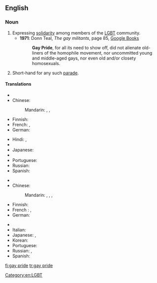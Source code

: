 {{wikipedia}}
==English==
{{rfc}}
===Noun===
{{en-noun|head=[[gay]] [[pride]]|-}}

# Expressing [[solidarity]] among members of the [[LGBT]] community.
#* '''1971''': Donn Teal, ''The gay militants'', page 85, [http://books.google.co.uk/books?id=iyUEAQAAIAAJ&q=gay+pride&dq=gay+pride&hl=en&sa=X&ei=kZeqT72_C8bBhAeG8ImjAg&redir_esc=y Google Books]
#*: '''Gay Pride''', for all its need to show off, did not alienate old-liners of the homophile movement, nor uncommitted young and middle-aged gays, nor even old and/or closety homosexuals.
# Short-hand for any such [[parade]].

====Translations====
{{trans-top|expression of solidarity}}
* {{trreq|ar}}
* Chinese:
*: Mandarin: {{t|cmn|同性戀自豪|sc=Hani}}, {{t|cmn|同性恋自豪|tr=tóngxìngliàn zìháo|sc=Hani}}, {{t|cmn|同志自豪|tr=tóngzhì zìháo|sc=Hani}}
* Finnish: {{t+|fi|pride}}
* French: {{t-|fr|Gay Pride|m}}, {{t-|fr|Fierté Gaie|f}}
* German: {{t-|de|Gay Pride}}
{{trans-mid}}
* Hindi: {{t-|hi|गे प्राइड|m|tr=gē prā'iḍ|sc=Deva}}, {{t-|hi|गे गर्व|m|tr=gē garv|sc=Deva}}
* {{trreq|it}}
* Japanese: {{t-|ja|ゲイ・プライド|tr=gei-puraido|sc=Jpan}}
* {{trreq|ko}}
* Portuguese: {{t-|pt|orgulho gay|m}}
* Russian: {{t-|ru|гей-прайд|m|tr=gej-prájd|sc=Cyrl}}
* Spanish: {{t-|es|orgullo gay|m}}
{{trans-bottom}}

{{trans-top|parade}}
* {{trreq|ar}}
* Chinese:
*: Mandarin: {{t|cmn|同性戀遊行|sc=Hani}}, {{t|cmn|同性戀游行|tr=tóngxìngliàn yóuxíng|sc=Hani}}, {{t|cmn|同志遊行|sc=Hani}}, {{t|cmn|同志游行|tr=tóngzhì yóuxíng|sc=Hani}}
* Finnish: {{t-|fi|pride-paraati}}
* French : {{t-|fr|gay pride}}, {{t-|fr|marche des fiertés}}
* German: {{t-|de|Gay Parade|f}}
{{trans-mid}}
* {{trreq|hi}}
* Italian: {{t-|it|gay pride|m}}
* Japanese: {{t-|ja|ゲイ・パレード|tr=gei-parēdo|sc=Jpan}}, {{t-|ja|ゲイ・プライド|tr=gei-puraido|sc=Jpan}}
* Korean: {{t-|ko|게이 퍼레이드|tr=gei peoreideu|sc=Kore}}
* Portuguese: {{t-|pt|parada gay|f}}
* Russian: {{t-|ru|гей-парад|m|tr=gej-parád|sc=Cyrl}}, {{t-|ru|гей-прайд|tr=gej-prájd|sc=Cyrl}}
* Spanish: {{t-|es|desfile gay|m}}
{{trans-bottom}}

[[Category:en:LGBT]]

[[fi:gay pride]]
[[tr:gay pride]]